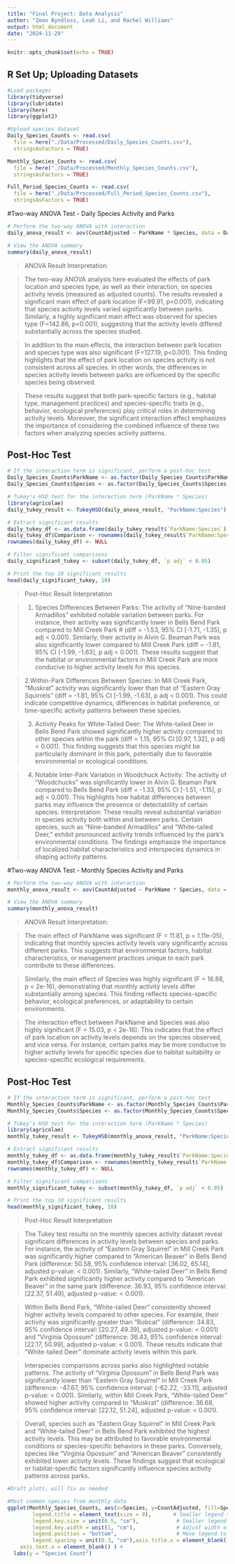 ```yaml
---
title: "Final Project: Data Analysis"
author: "Iman Byndloss, Leah Li, and Rachel Williams"
output: html_document
date: "2024-11-29"
---
```


```r
knitr::opts_chunk$set(echo = TRUE)
```

## R Set Up; Uploading Datasets

```r
#Load packages
library(tidyverse)
library(lubridate)
library(here)
library(ggplot2)

#Upload species dataset
Daily_Species_Counts <- read.csv(
  file = here("./Data/Processed/Daily_Species_Counts.csv"),
  stringsAsFactors = TRUE) 

Monthly_Species_Counts <- read.csv(
  file = here("./Data/Processed/Monthly_Species_Counts.csv"),
  stringsAsFactors = TRUE) 

Full_Period_Species_Counts <- read.csv(
  file = here("./Data/Processed/Full_Period_Species_Counts.csv"),
  stringsAsFactors = TRUE) 
```

#Two-way ANOVA Test - Daily Species Activity and Parks

```r
# Perform the two-way ANOVA with interaction
daily_anova_result <- aov(CountAdjusted ~ ParkName * Species, data = Daily_Species_Counts)

# View the ANOVA summary
summary(daily_anova_result)
```

>ANOVA Result Interpretation:

>The two-way ANOVA analysis here evaluated the effects of park location and species type, as well as their interaction, on species activity levels (measured as adjusted counts). The results revealed a significant main effect of park location (F=99.91, p<0.001), indicating that species activity levels varied significantly between parks. Similarly, a highly significant main effect was observed for species type (F=142.86, p<0.001), suggesting that the activity levels differed substantially across the species studied.

>In addition to the main effects, the interaction between park location and species type was also significant (F=127.19, p<0.001). This finding highlights that the effect of park location on species activity is not consistent across all species. In other words, the differences in species activity levels between parks are influenced by the specific species being observed.

>These results suggest that both park-specific factors (e.g., habitat type, management practices) and species-specific traits (e.g., behavior, ecological preferences) play critical roles in determining activity levels. Moreover, the significant interaction effect emphasizes the importance of considering the combined influence of these two factors when analyzing species activity patterns.

## Post-Hoc Test

```r
# If the interaction term is significant, perform a post-hoc test
Daily_Species_Counts$ParkName <- as.factor(Daily_Species_Counts$ParkName)
Daily_Species_Counts$Species <- as.factor(Daily_Species_Counts$Species)

# Tukey's HSD test for the interaction term (ParkName * Species)
library(agricolae)
daily_tukey_result <- TukeyHSD(daily_anova_result, "ParkName:Species")

# Extract significant results
daily_tukey_df <- as.data.frame(daily_tukey_result$`ParkName:Species`)
daily_tukey_df$Comparison <- rownames(daily_tukey_result$`ParkName:Species`)
rownames(daily_tukey_df) <- NULL

# Filter significant comparisons
daily_significant_tukey <- subset(daily_tukey_df, `p adj` < 0.05)

# Print the top 10 significant results
head(daily_significant_tukey, 10)
```

>Post-Hoc Result Interpretation

>1. Species Differences Between Parks: The activity of "Nine-banded Armadillos" exhibited notable variation between parks.  For instance, their activity was significantly lower in Bells Bend Park compared to Mill Creek Park # (diff = -1.53, 95% CI [-1.71, -1.35], p adj < 0.001). Similarly, their activity in Alvin G. Beaman Park was also significantly lower compared to Mill Creek Park  (diff = -1.81, 95% CI [-1.99, -1.63], p adj < 0.001). These results suggest that the habitat or environmental factors in Mill Creek Park are more conducive to higher activity levels for this species.

>2.Within-Park Differences Between Species: In Mill Creek Park, "Muskrat" activity was significantly lower than that of "Eastern Gray Squirrels" (diff = -1.81, 95% CI [-1.99, -1.63], p adj < 0.001). This could indicate competitive dynamics, differences in habitat preference,  or time-specific activity patterns between these species.

>3. Activity Peaks for White-Tailed Deer: The White-tailed Deer in Bells Bend Park showed significantly higher activity compared to other species within the park (diff = 1.15, 95% CI [0.97, 1.32], p adj < 0.001). This finding suggests that this species might be particularly dominant in this park, potentially due to favorable environmental or ecological conditions.

>4. Notable Inter-Park Variation in Woodchuck Activity: The activity of "Woodchucks" was significantly lower in Alvin G. Beaman Park compared to Bells Bend Park (diff = -1.33, 95% CI [-1.51, -1.15], p adj < 0.001). This highlights how habitat differences between parks may influence the presence or detectability of certain species.  Interpretation: These results reveal substantial variation in species activity both within and between parks. Certain species, such as "Nine-banded Armadillos" and "White-tailed Deer," exhibit pronounced activity trends influenced by the park's environmental conditions. The findings emphasize the importance of localized habitat characteristics and interspecies dynamics in shaping activity patterns.

#Two-way ANOVA Test - Monthly Species Activity and Parks

```r
# Perform the two-way ANOVA with interaction
monthly_anova_result <- aov(CountAdjusted ~ ParkName * Species, data = Monthly_Species_Counts)

# View the ANOVA summary
summary(monthly_anova_result)
```

>ANOVA Result Interpretation:

>The main effect of ParkName was significant (F = 11.81, p = 1.11e-05), indicating that monthly species activity levels vary significantly across different parks. This suggests that environmental factors, habitat characteristics, or management practices unique to each park contribute to these differences.

>Similarly, the main effect of Species was highly significant (F = 16.88, p < 2e-16), demonstrating that monthly activity levels differ substantially among species. This finding reflects species-specific behavior, ecological preferences, or adaptability to certain environments.

>The interaction effect between ParkName and Species was also highly significant (F = 15.03, p < 2e-16). This indicates that the effect of park location on activity levels depends on the species observed, and vice versa. For instance, certain parks may be more conducive to higher activity levels for specific species due to habitat suitability or species-specific ecological requirements.

## Post-Hoc Test

```r
# If the interaction term is significant, perform a post-hoc test
Monthly_Species_Counts$ParkName <- as.factor(Monthly_Species_Counts$ParkName)
Monthly_Species_Counts$Species <- as.factor(Monthly_Species_Counts$Species)

# Tukey's HSD test for the interaction term (ParkName * Species)
library(agricolae)
monthly_tukey_result <- TukeyHSD(monthly_anova_result, "ParkName:Species")

# Extract significant results
monthly_tukey_df <- as.data.frame(monthly_tukey_result$`ParkName:Species`)
monthly_tukey_df$Comparison <- rownames(monthly_tukey_result$`ParkName:Species`)
rownames(monthly_tukey_df) <- NULL

# Filter significant comparisons
monthly_significant_tukey <- subset(monthly_tukey_df, `p adj` < 0.05)

# Print the top 10 significant results
head(monthly_significant_tukey, 10)
```

>Post-Hoc Result Interpretation

>The Tukey test results on the monthly species activity dataset reveal significant differences in activity levels between species and parks. For instance, the activity of "Eastern Gray Squirrel" in Mill Creek Park was significantly higher compared to "American Beaver" in Bells Bend Park (difference: 50.58, 95% confidence interval: [36.02, 65.14], adjusted p-value: < 0.001). Similarly, "White-tailed Deer" in Bells Bend Park exhibited significantly higher activity compared to "American Beaver" in the same park (difference: 36.93, 95% confidence interval: [22.37, 51.49], adjusted p-value: < 0.001).

>Within Bells Bend Park, "White-tailed Deer" consistently showed higher activity levels compared to other species. For example, their activity was significantly greater than "Bobcat" (difference: 34.83, 95% confidence interval: [20.27, 49.39], adjusted p-value: < 0.001) and "Virginia Opossum" (difference: 36.43, 95% confidence interval: [22.17, 50.99], adjusted p-value: < 0.001). These results indicate that "White-tailed Deer" dominate activity levels within this park.

>Interspecies comparisons across parks also highlighted notable patterns. The activity of "Virginia Opossum" in Bells Bend Park was significantly lower than "Eastern Gray Squirrel" in Mill Creek Park (difference: -47.67, 95% confidence interval: [-62.22, -33.11], adjusted p-value: < 0.001). Similarly, within Mill Creek Park, "White-tailed Deer" showed higher activity compared to "Muskrat" (difference: 36.68, 95% confidence interval: [22.12, 51.24], adjusted p-value: < 0.001).

>Overall, species such as "Eastern Gray Squirrel" in Mill Creek Park and "White-tailed Deer" in Bells Bend Park exhibited the highest activity levels. This may be attributed to favorable environmental conditions or species-specific behaviors in these parks. Conversely, species like "Virginia Opossum" and "American Beaver" consistently exhibited lower activity levels. These findings suggest that ecological or habitat-specific factors significantly influence species activity patterns across parks.


```r
#Draft plots, will fix as needed 

#Most common species from monthly data
ggplot(Monthly_Species_Counts, aes(x=Species, y=CountAdjusted, fill=Species)) +geom_bar(stat = "identity") +facet_wrap(~ ParkName) + theme(legend.text = element_text(size = 6),        # Smaller legend text
        legend.title = element_text(size = 8),       # Smaller legend title
        legend.key.size = unit(0.5, "cm"),            # Smaller legend keys (color boxes)
        legend.key.width = unit(1, "cm"),             # Adjust width of legend keys
        legend.position = "bottom",                   # Move legend to the bottom
        legend.spacing = unit(0.3, "cm"),axis.title.x = element_blank(),               # Remove x-axis label
    axis.text.x = element_blank() ) +
  labs(y = "Species Count")
```
